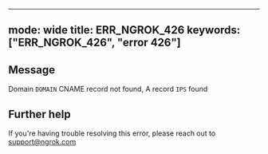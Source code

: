 
---
mode: wide
title: ERR_NGROK_426
keywords: ["ERR_NGROK_426", "error 426"]
---

## Message
Domain `DOMAIN` CNAME record not found, A record `IPS` found




## Further help
If you're having trouble resolving this error, please reach out to [support@ngrok.com](mailto:support@ngrok.com?subject=Help%20with%20ERR_NGROK_426)

